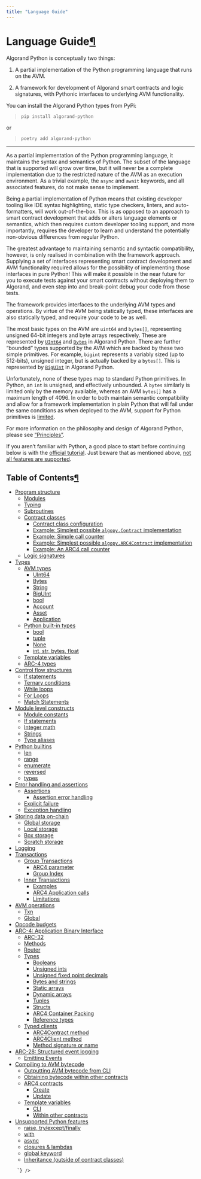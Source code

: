 ```yaml
---
title: "Language Guide"
---
```

<div set:html={`
          <section id="language-guide">
<h1>Language Guide<a class="headerlink" href="#language-guide" title="Link to this heading">¶</a></h1>
<p>Algorand Python is conceptually two things:</p>
<ol class="arabic simple">
<li><p>A partial implementation of the Python programming language that runs on the AVM.</p></li>
<li><p>A framework for development of Algorand smart contracts and logic signatures, with Pythonic
interfaces to underlying AVM functionality.</p></li>
</ol>
<p>You can install the Algorand Python types from PyPi:</p>
<blockquote>
<div><p><code class="docutils literal notranslate"><span class="pre">pip</span> <span class="pre">install</span> <span class="pre">algorand-python</span></code></p>
</div></blockquote>
<p>or</p>
<blockquote>
<div><p><code class="docutils literal notranslate"><span class="pre">poetry</span> <span class="pre">add</span> <span class="pre">algorand-python</span></code></p>
</div></blockquote>
<hr class="docutils">
<p>As a partial implementation of the Python programming language, it maintains the syntax and
semantics of Python. The subset of the language that is supported will grow over time, but it will
never be a complete implementation due to the restricted nature of the AVM as an execution
environment. As a trivial example, the <code class="docutils literal notranslate"><span class="pre">async</span></code> and <code class="docutils literal notranslate"><span class="pre">await</span></code> keywords, and all associated features,
do not make sense to implement.</p>
<p>Being a partial implementation of Python means that existing developer tooling like IDE syntax
highlighting, static type checkers, linters, and auto-formatters, will work out-of-the-box. This is
as opposed to an approach to smart contract development that adds or alters language elements or
semantics, which then requires custom developer tooling support, and more importantly, requires the
developer to learn and understand the potentially non-obvious differences from regular Python.</p>
<p>The greatest advantage to maintaining semantic and syntactic compatibility, however, is only
realised in combination with the framework approach. Supplying a set of interfaces representing
smart contract development and AVM functionality required allows for the possibility of
implementing those interfaces in pure Python! This will make it possible in the near future for you
to execute tests against your smart contracts without deploying them to Algorand, and even step
into and break-point debug your code from those tests.</p>
<p>The framework provides interfaces to the underlying AVM types and operations. By virtue of the AVM
being statically typed, these interfaces are also statically typed, and require your code to be as
well.</p>
<p>The most basic types on the AVM are <code class="docutils literal notranslate"><span class="pre">uint64</span></code> and <code class="docutils literal notranslate"><span class="pre">bytes[]</span></code>, representing unsigned 64-bit integers
and byte arrays respectively. These are represented by <a class="reference internal" href="../api-algopy.html#algopy.UInt64" title="algopy.UInt64"><span class="xref myst py py-class"><code class="docutils literal notranslate"><span class="pre">UInt64</span></code></span></a> and
<a class="reference internal" href="../api-algopy.html#algopy.Bytes" title="algopy.Bytes"><span class="xref myst py py-class"><code class="docutils literal notranslate"><span class="pre">Bytes</span></code></span></a> in Algorand Python. There are further “bounded” types supported by the AVM
which are backed by these two simple primitives. For example, <code class="docutils literal notranslate"><span class="pre">bigint</span></code> represents a variably sized
(up to 512-bits), unsigned integer, but is actually backed by a <code class="docutils literal notranslate"><span class="pre">bytes[]</span></code>. This is represented by
<a class="reference internal" href="../api-algopy.html#algopy.BigUInt" title="algopy.BigUInt"><span class="xref myst py py-class"><code class="docutils literal notranslate"><span class="pre">BigUInt</span></code></span></a> in Algorand Python.</p>
<p>Unfortunately, none of these types map to standard Python primitives. In Python, an <code class="docutils literal notranslate"><span class="pre">int</span></code> is
unsigned, and effectively unbounded. A <code class="docutils literal notranslate"><span class="pre">bytes</span></code> similarly is limited only by the memory available,
whereas an AVM <code class="docutils literal notranslate"><span class="pre">bytes[]</span></code> has a maximum length of 4096. In order to both maintain semantic
compatibility and allow for a framework implementation in plain Python that will fail under the
same conditions as when deployed to the AVM, support for Python primitives is
<a class="reference internal" href="../lg-types.html#python-built-in-types"><span class="std std-ref">limited</span></a>.</p>
<p>For more information on the philosophy and design of Algorand Python, please see
<a class="reference internal" href="../principles.html#principles"><span class="std std-ref">“Principles”</span></a>.</p>
<p>If you aren’t familiar with Python, a good place to start before continuing below is with the
<a class="reference external" href="https://docs.python.org/3/tutorial/index.html">official tutorial</a>. Just beware that as mentioned
above, <a class="reference internal" href="../lg-unsupported-python-features.html"><span class="std std-doc">not all features are supported</span></a>.</p>
<section id="table-of-contents">
<h2>Table of Contents<a class="headerlink" href="#table-of-contents" title="Link to this heading">¶</a></h2>
<div class="toctree-wrapper compound">
<ul>
<li class="toctree-l1"><a class="reference internal" href="../lg-structure.html">Program structure</a><ul>
<li class="toctree-l2"><a class="reference internal" href="../lg-structure.html#modules">Modules</a></li>
<li class="toctree-l2"><a class="reference internal" href="../lg-structure.html#typing">Typing</a></li>
<li class="toctree-l2"><a class="reference internal" href="../lg-structure.html#subroutines">Subroutines</a></li>
<li class="toctree-l2"><a class="reference internal" href="../lg-structure.html#contract-classes">Contract classes</a><ul>
<li class="toctree-l3"><a class="reference internal" href="../lg-structure.html#contract-class-configuration">Contract class configuration</a></li>
<li class="toctree-l3"><a class="reference internal" href="../lg-structure.html#example-simplest-possible-algopy-contract-implementation">Example: Simplest possible <code class="docutils literal notranslate"><span class="pre">algopy.Contract</span></code> implementation</a></li>
<li class="toctree-l3"><a class="reference internal" href="../lg-structure.html#example-simple-call-counter">Example: Simple call counter</a></li>
<li class="toctree-l3"><a class="reference internal" href="../lg-structure.html#example-simplest-possible-algopy-arc4contract-implementation">Example: Simplest possible <code class="docutils literal notranslate"><span class="pre">algopy.ARC4Contract</span></code> implementation</a></li>
<li class="toctree-l3"><a class="reference internal" href="../lg-structure.html#example-an-arc4-call-counter">Example: An ARC4 call counter</a></li>
</ul>
</li>
<li class="toctree-l2"><a class="reference internal" href="../lg-structure.html#logic-signatures">Logic signatures</a></li>
</ul>
</li>
<li class="toctree-l1"><a class="reference internal" href="../lg-types.html">Types</a><ul>
<li class="toctree-l2"><a class="reference internal" href="../lg-types.html#avm-types">AVM types</a><ul>
<li class="toctree-l3"><a class="reference internal" href="../lg-types.html#uint64">UInt64</a></li>
<li class="toctree-l3"><a class="reference internal" href="../lg-types.html#bytes">Bytes</a></li>
<li class="toctree-l3"><a class="reference internal" href="../lg-types.html#string">String</a></li>
<li class="toctree-l3"><a class="reference internal" href="../lg-types.html#biguint">BigUInt</a></li>
<li class="toctree-l3"><a class="reference internal" href="../lg-types.html#bool">bool</a></li>
<li class="toctree-l3"><a class="reference internal" href="../lg-types.html#account">Account</a></li>
<li class="toctree-l3"><a class="reference internal" href="../lg-types.html#asset">Asset</a></li>
<li class="toctree-l3"><a class="reference internal" href="../lg-types.html#application">Application</a></li>
</ul>
</li>
<li class="toctree-l2"><a class="reference internal" href="../lg-types.html#python-built-in-types">Python built-in types</a><ul>
<li class="toctree-l3"><a class="reference internal" href="../lg-types.html#id2">bool</a></li>
<li class="toctree-l3"><a class="reference internal" href="../lg-types.html#tuple">tuple</a></li>
<li class="toctree-l3"><a class="reference internal" href="../lg-types.html#none">None</a></li>
<li class="toctree-l3"><a class="reference internal" href="../lg-types.html#int-str-bytes-float">int, str, bytes, float</a></li>
</ul>
</li>
<li class="toctree-l2"><a class="reference internal" href="../lg-types.html#template-variables">Template variables</a></li>
<li class="toctree-l2"><a class="reference internal" href="../lg-types.html#arc-4-types">ARC-4 types</a></li>
</ul>
</li>
<li class="toctree-l1"><a class="reference internal" href="../lg-control.html">Control flow structures</a><ul>
<li class="toctree-l2"><a class="reference internal" href="../lg-control.html#if-statements">If statements</a></li>
<li class="toctree-l2"><a class="reference internal" href="../lg-control.html#ternary-conditions">Ternary conditions</a></li>
<li class="toctree-l2"><a class="reference internal" href="../lg-control.html#while-loops">While loops</a></li>
<li class="toctree-l2"><a class="reference internal" href="../lg-control.html#for-loops">For Loops</a></li>
<li class="toctree-l2"><a class="reference internal" href="../lg-control.html#match-statements">Match Statements</a></li>
</ul>
</li>
<li class="toctree-l1"><a class="reference internal" href="../lg-modules.html">Module level constructs</a><ul>
<li class="toctree-l2"><a class="reference internal" href="../lg-modules.html#module-constants">Module constants</a></li>
<li class="toctree-l2"><a class="reference internal" href="../lg-modules.html#if-statements">If statements</a></li>
<li class="toctree-l2"><a class="reference internal" href="../lg-modules.html#integer-math">Integer math</a></li>
<li class="toctree-l2"><a class="reference internal" href="../lg-modules.html#strings">Strings</a></li>
<li class="toctree-l2"><a class="reference internal" href="../lg-modules.html#type-aliases">Type aliases</a></li>
</ul>
</li>
<li class="toctree-l1"><a class="reference internal" href="../lg-builtins.html">Python builtins</a><ul>
<li class="toctree-l2"><a class="reference internal" href="../lg-builtins.html#len">len</a></li>
<li class="toctree-l2"><a class="reference internal" href="../lg-builtins.html#range">range</a></li>
<li class="toctree-l2"><a class="reference internal" href="../lg-builtins.html#enumerate">enumerate</a></li>
<li class="toctree-l2"><a class="reference internal" href="../lg-builtins.html#reversed">reversed</a></li>
<li class="toctree-l2"><a class="reference internal" href="../lg-builtins.html#types">types</a></li>
</ul>
</li>
<li class="toctree-l1"><a class="reference internal" href="../lg-errors.html">Error handling and assertions</a><ul>
<li class="toctree-l2"><a class="reference internal" href="../lg-errors.html#assertions">Assertions</a><ul>
<li class="toctree-l3"><a class="reference internal" href="../lg-errors.html#assertion-error-handling">Assertion error handling</a></li>
</ul>
</li>
<li class="toctree-l2"><a class="reference internal" href="../lg-errors.html#explicit-failure">Explicit failure</a></li>
<li class="toctree-l2"><a class="reference internal" href="../lg-errors.html#exception-handling">Exception handling</a></li>
</ul>
</li>
<li class="toctree-l1"><a class="reference internal" href="../lg-storage.html">Storing data on-chain</a><ul>
<li class="toctree-l2"><a class="reference internal" href="../lg-storage.html#global-storage">Global storage</a></li>
<li class="toctree-l2"><a class="reference internal" href="../lg-storage.html#local-storage">Local storage</a></li>
<li class="toctree-l2"><a class="reference internal" href="../lg-storage.html#box-storage">Box storage</a></li>
<li class="toctree-l2"><a class="reference internal" href="../lg-storage.html#scratch-storage">Scratch storage</a></li>
</ul>
</li>
<li class="toctree-l1"><a class="reference internal" href="../lg-logs.html">Logging</a></li>
<li class="toctree-l1"><a class="reference internal" href="../lg-transactions.html">Transactions</a><ul>
<li class="toctree-l2"><a class="reference internal" href="../lg-transactions.html#group-transactions">Group Transactions</a><ul>
<li class="toctree-l3"><a class="reference internal" href="../lg-transactions.html#arc4-parameter">ARC4 parameter</a></li>
<li class="toctree-l3"><a class="reference internal" href="../lg-transactions.html#group-index">Group Index</a></li>
</ul>
</li>
<li class="toctree-l2"><a class="reference internal" href="../lg-transactions.html#inner-transactions">Inner Transactions</a><ul>
<li class="toctree-l3"><a class="reference internal" href="../lg-transactions.html#examples">Examples</a></li>
<li class="toctree-l3"><a class="reference internal" href="../lg-transactions.html#arc4-application-calls">ARC4 Application calls</a></li>
<li class="toctree-l3"><a class="reference internal" href="../lg-transactions.html#limitations">Limitations</a></li>
</ul>
</li>
</ul>
</li>
<li class="toctree-l1"><a class="reference internal" href="../lg-ops.html">AVM operations</a><ul>
<li class="toctree-l2"><a class="reference internal" href="../lg-ops.html#txn">Txn</a></li>
<li class="toctree-l2"><a class="reference internal" href="../lg-ops.html#global">Global</a></li>
</ul>
</li>
<li class="toctree-l1"><a class="reference internal" href="../lg-opcode-budget.html">Opcode budgets</a></li>
<li class="toctree-l1"><a class="reference internal" href="../lg-arc4.html">ARC-4: Application Binary Interface</a><ul>
<li class="toctree-l2"><a class="reference internal" href="../lg-arc4.html#arc-32">ARC-32</a></li>
<li class="toctree-l2"><a class="reference internal" href="../lg-arc4.html#methods">Methods</a></li>
<li class="toctree-l2"><a class="reference internal" href="../lg-arc4.html#router">Router</a></li>
<li class="toctree-l2"><a class="reference internal" href="../lg-arc4.html#types">Types</a><ul>
<li class="toctree-l3"><a class="reference internal" href="../lg-arc4.html#booleans">Booleans</a></li>
<li class="toctree-l3"><a class="reference internal" href="../lg-arc4.html#unsigned-ints">Unsigned ints</a></li>
<li class="toctree-l3"><a class="reference internal" href="../lg-arc4.html#unsigned-fixed-point-decimals">Unsigned fixed point decimals</a></li>
<li class="toctree-l3"><a class="reference internal" href="../lg-arc4.html#bytes-and-strings">Bytes and strings</a></li>
<li class="toctree-l3"><a class="reference internal" href="../lg-arc4.html#static-arrays">Static arrays</a></li>
<li class="toctree-l3"><a class="reference internal" href="../lg-arc4.html#dynamic-arrays">Dynamic arrays</a></li>
<li class="toctree-l3"><a class="reference internal" href="../lg-arc4.html#tuples">Tuples</a></li>
<li class="toctree-l3"><a class="reference internal" href="../lg-arc4.html#structs">Structs</a></li>
<li class="toctree-l3"><a class="reference internal" href="../lg-arc4.html#arc4-container-packing">ARC4 Container Packing</a></li>
<li class="toctree-l3"><a class="reference internal" href="../lg-arc4.html#reference-types">Reference types</a></li>
</ul>
</li>
<li class="toctree-l2"><a class="reference internal" href="../lg-arc4.html#typed-clients">Typed clients</a><ul>
<li class="toctree-l3"><a class="reference internal" href="../lg-arc4.html#arc4contract-method">ARC4Contract method</a></li>
<li class="toctree-l3"><a class="reference internal" href="../lg-arc4.html#arc4client-method">ARC4Client method</a></li>
<li class="toctree-l3"><a class="reference internal" href="../lg-arc4.html#method-signature-or-name">Method signature or name</a></li>
</ul>
</li>
</ul>
</li>
<li class="toctree-l1"><a class="reference internal" href="../lg-arc28.html">ARC-28: Structured event logging</a><ul>
<li class="toctree-l2"><a class="reference internal" href="../lg-arc28.html#emitting-events">Emitting Events</a></li>
</ul>
</li>
<li class="toctree-l1"><a class="reference internal" href="../lg-compile.html">Compiling to AVM bytecode</a><ul>
<li class="toctree-l2"><a class="reference internal" href="../lg-compile.html#outputting-avm-bytecode-from-cli">Outputting AVM bytecode from CLI</a></li>
<li class="toctree-l2"><a class="reference internal" href="../lg-compile.html#obtaining-bytecode-within-other-contracts">Obtaining bytecode within other contracts</a></li>
<li class="toctree-l2"><a class="reference internal" href="../lg-compile.html#arc4-contracts">ARC4 contracts</a><ul>
<li class="toctree-l3"><a class="reference internal" href="../lg-compile.html#create">Create</a></li>
<li class="toctree-l3"><a class="reference internal" href="../lg-compile.html#update">Update</a></li>
</ul>
</li>
<li class="toctree-l2"><a class="reference internal" href="../lg-compile.html#template-variables">Template variables</a><ul>
<li class="toctree-l3"><a class="reference internal" href="../lg-compile.html#cli">CLI</a></li>
<li class="toctree-l3"><a class="reference internal" href="../lg-compile.html#within-other-contracts">Within other contracts</a></li>
</ul>
</li>
</ul>
</li>
<li class="toctree-l1"><a class="reference internal" href="../lg-unsupported-python-features.html">Unsupported Python features</a><ul>
<li class="toctree-l2"><a class="reference internal" href="../lg-unsupported-python-features.html#raise-try-except-finally">raise, try/except/finally</a></li>
<li class="toctree-l2"><a class="reference internal" href="../lg-unsupported-python-features.html#with">with</a></li>
<li class="toctree-l2"><a class="reference internal" href="../lg-unsupported-python-features.html#async">async</a></li>
<li class="toctree-l2"><a class="reference internal" href="../lg-unsupported-python-features.html#closures-lambdas">closures &amp; lambdas</a></li>
<li class="toctree-l2"><a class="reference internal" href="../lg-unsupported-python-features.html#global-keyword">global keyword</a></li>
<li class="toctree-l2"><a class="reference internal" href="../lg-unsupported-python-features.html#inheritance-outside-of-contract-classes">Inheritance (outside of contract classes)</a></li>
</ul>
</li>
</ul>
</div>
</section>
</section>

        `} />
